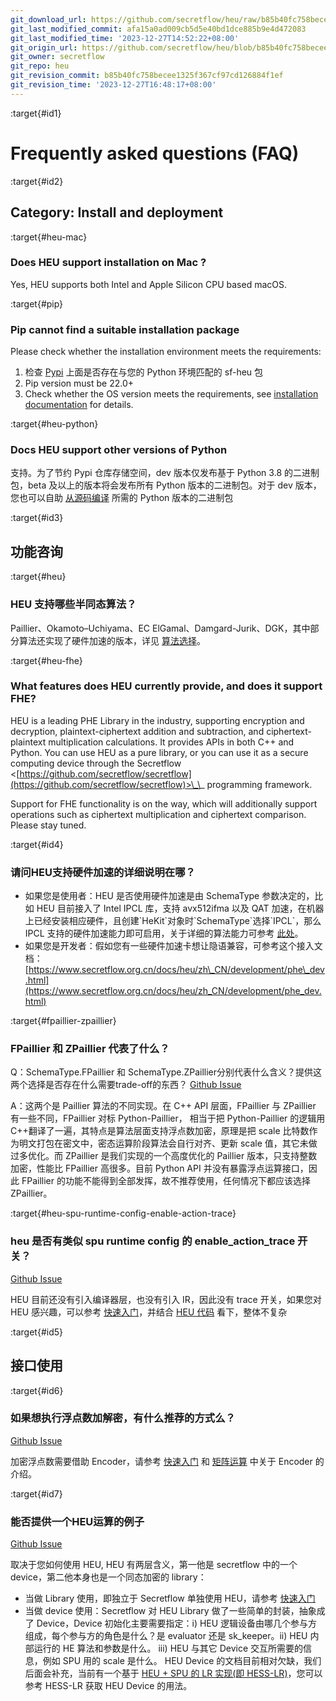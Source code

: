 ```yaml
---
git_download_url: https://github.com/secretflow/heu/raw/b85b40fc758becee1325f367cf97cd126884f1ef/docs/getting_started/faq.rst
git_last_modified_commit: afa15a0ad009cb5d5e40bd1dce885b9e4d472083
git_last_modified_time: '2023-12-27T14:52:22+08:00'
git_origin_url: https://github.com/secretflow/heu/blob/b85b40fc758becee1325f367cf97cd126884f1ef/docs/getting_started/faq.rst
git_owner: secretflow
git_repo: heu
git_revision_commit: b85b40fc758becee1325f367cf97cd126884f1ef
git_revision_time: '2023-12-27T16:48:17+08:00'
---
```


:target{#id1}

# Frequently asked questions (FAQ)

:target{#id2}

## Category: Install and deployment

:target{#heu-mac}

### Does HEU support installation on Mac ?

Yes, HEU supports both Intel and Apple Silicon CPU based macOS.

:target{#pip}

### Pip cannot find a suitable installation package

Please check whether the installation environment meets the requirements:

1. 检查 [Pypi](https://pypi.org/project/sf-heu) 上面是否存在与您的 Python 环境匹配的 sf-heu 包
2. Pip version must be 22.0+
3. Check whether the OS version meets the requirements, see [installation documentation](installation.mdx) for details.

:target{#heu-python}

### Docs HEU support other versions of Python

支持。为了节约 Pypi 仓库存储空间，dev 版本仅发布基于 Python 3.8 的二进制包，beta 及以上的版本将会发布所有 Python 版本的二进制包。对于 dev 版本，您也可以自助 [从源码编译](installation.mdx) 所需的 Python 版本的二进制包

:target{#id3}

## 功能咨询

:target{#heu}

### HEU 支持哪些半同态算法？

Paillier、Okamoto–Uchiyama、EC ElGamal、Damgard-Jurik、DGK，其中部分算法还实现了硬件加速的版本，详见 [算法选择](algo_choice.mdx)。

:target{#heu-fhe}

### What features does HEU currently provide, and does it support FHE?

HEU is a leading PHE Library in the industry, supporting encryption and decryption, plaintext-ciphertext addition and subtraction, and ciphertext-plaintext multiplication calculations. It provides APIs in both C++ and Python. You can use HEU as a pure library, or you can use it as a secure computing device through the Secretflow \<[https://github.com/secretflow/secretflow](https://github.com/secretflow/secretflow)>\_\_ programming framework.

Support for FHE functionality is on the way, which will additionally support operations such as ciphertext multiplication and ciphertext comparison. Please stay tuned.

:target{#id4}

### 请问HEU支持硬件加速的详细说明在哪？

- 如果您是使用者：HEU 是否使用硬件加速是由 SchemaType 参数决定的，比如 HEU 目前接入了 Intel IPCL 库，支持 avx512ifma 以及 QAT 加速，在机器上已经安装相应硬件，且创建\`HeKit\`对象时\`SchemaType\`选择\`IPCL\`，那么 IPCL 支持的硬件加速能力即可启用，关于详细的算法能力可参考 [此处](algo_choice.mdx)。
- 如果您是开发者：假如您有一些硬件加速卡想让隐语兼容，可参考这个接入文档：[https://www.secretflow.org.cn/docs/heu/zh\_CN/development/phe\_dev.html](https://www.secretflow.org.cn/docs/heu/zh_CN/development/phe_dev.html)

:target{#fpaillier-zpaillier}

### FPaillier 和 ZPaillier 代表了什么？

Q：SchemaType.FPaillier 和 SchemaType.ZPaillier分别代表什么含义？提供这两个选择是否存在什么需要trade-off的东西？
[Github Issue](https://github.com/secretflow/secretflow/issues/139)

A：这两个是 Paillier 算法的不同实现。在 C++ API 层面，FPaillier 与 ZPaillier 有一些不同，FPaillier 对标 Python-Paillier， 相当于把 Python-Paillier 的逻辑用C++翻译了一遍，其特点是算法层面支持浮点数加密，原理是把 scale 比特数作为明文打包在密文中，密态运算阶段算法会自行对齐、更新 scale 值，其它未做过多优化。而 ZPaillier 是我们实现的一个高度优化的 Paillier 版本，只支持整数加密，性能比 FPaillier 高很多。目前 Python API 并没有暴露浮点运算接口，因此 FPaillier 的功能不能得到全部发挥，故不推荐使用，任何情况下都应该选择 ZPaillier。

:target{#heu-spu-runtime-config-enable-action-trace}

### heu 是否有类似 spu runtime config 的 enable\_action\_trace 开关？

[Github Issue](https://github.com/secretflow/heu/issues/11)

HEU 目前还没有引入编译器层，也没有引入 IR，因此没有 trace 开关，如果您对 HEU 感兴趣，可以参考 [快速入门](quick_start.mdx)，并结合 [HEU 代码](https://github.com/secretflow/heu/blob/beta/heu/library/phe/phe.h) 看下，整体不复杂

:target{#id5}

## 接口使用

:target{#id6}

### 如果想执行浮点数加解密，有什么推荐的方式么？

[Github Issue](https://github.com/secretflow/secretflow/issues/139)

加密浮点数需要借助 Encoder，请参考 [快速入门](quick_start.mdx) 和 [矩阵运算](numpy.mdx) 中关于 Encoder 的介绍。

:target{#id7}

### 能否提供一个HEU运算的例子

[Github Issue](https://github.com/secretflow/secretflow/issues/54)

取决于您如何使用 HEU, HEU 有两层含义，第一他是 secretflow 中的一个 device，第二他本身也是一个同态加密的 library：

- 当做 Library 使用，即独立于 Secretflow 单独使用 HEU，请参考 [快速入门](quick_start.mdx)
- 当做 device 使用：Secretflow 对 HEU Library 做了一些简单的封装，抽象成了 Device，Device 初始化主要需要指定：i) HEU 逻辑设备由哪几个参与方组成，每个参与方的角色是什么？是 evaluator 还是 sk\_keeper。ii) HEU 内部运行的 HE 算法和参数是什么。 iii) HEU 与其它 Device 交互所需要的信息，例如 SPU 用的 scale 是什么。 HEU Device 的文档目前相对欠缺，我们后面会补充，当前有一个基于 [HEU + SPU 的 LR 实现(即 HESS-LR)](https://github.com/secretflow/secretflow/blob/main/secretflow/ml/linear/hess_sgd/model.py)，您可以参考 HESS-LR 获取 HEU Device 的用法。
